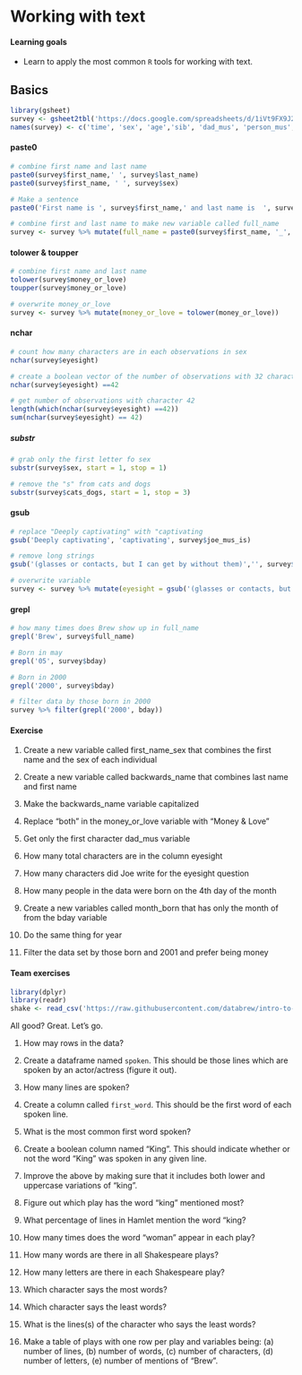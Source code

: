 # Working with text {#text}

#### Learning goals {-}

* Learn to apply the most common `R` tools for working with text.


## Basics {-}

```r
library(gsheet)
survey <- gsheet2tbl('https://docs.google.com/spreadsheets/d/1iVt9FX9J2iv3QFKBM7Gzb9dgva70XrW1lxMV4hpekeo/edit?resourcekey#gid=204634767')
names(survey) <- c('time', 'sex', 'age','sib', 'dad_mus', 'person_mus', 'joe_mus_is', 'eyesight', 'height', 'shoe_size', 'bday', 'money_or_love', 'rps_skill', 'num_pan', 'cats_dogs', 'first_name', 'last_name')

```

#### paste0 {-}

```r

# combine first name and last name 
paste0(survey$first_name,' ', survey$last_name)
paste0(survey$first_name, ' ', survey$sex)

# Make a sentence
paste0('First name is ', survey$first_name,' and last name is  ', survey$last_name)

# combine first and last name to make new variable called full_name
survey <- survey %>% mutate(full_name = paste0(survey$first_name, '_', survey$last_name ))


```

#### tolower & toupper {-}

```r

# combine first name and last name 
tolower(survey$money_or_love)
toupper(survey$money_or_love)

# overwrite money_or_love
survey <- survey %>% mutate(money_or_love = tolower(money_or_love))

```

#### nchar {-}

```r
# count how many characters are in each observations in sex
nchar(survey$eyesight)

# create a boolean vector of the number of observations with 32 characters
nchar(survey$eyesight) ==42

# get number of observations with character 42
length(which(nchar(survey$eyesight) ==42))
sum(nchar(survey$eyesight) == 42)

```

##### substr {-}

```r
# grab only the first letter fo sex
substr(survey$sex, start = 1, stop = 1)

# remove the "s" from cats and dogs
substr(survey$cats_dogs, start = 1, stop = 3)
```

#### gsub {-}

```r

# replace "Deeply captivating" with "captivating
gsub('Deeply captivating', 'captivating', survey$joe_mus_is)

# remove long strings
gsub('(glasses or contacts, but I can get by without them)','', survey$eyesight, fixed = TRUE)

# overwrite variable
survey <- survey %>% mutate(eyesight = gsub('(glasses or contacts, but I can get by without them)','', eyesight, fixed = TRUE))

```

#### grepl {-}

```r
# how many times does Brew show up in full_name
grepl('Brew', survey$full_name)

# Born in may
grepl('05', survey$bday)

# Born in 2000
grepl('2000', survey$bday)

# filter data by those born in 2000
survey %>% filter(grepl('2000', bday))

```


#### Exercise {-} 

1) Create a new variable called first_name_sex that combines the first name and the sex of each individual

2) Create a new variable called backwards_name that combines last name and first name 

3) Make the backwards_name variable capitalized

4) Replace "both" in the money_or_love variable with "Money & Love"

5) Get only the first character dad_mus variable 

6) How many total characters are in the column eyesight

7) How many characters did Joe write for the eyesight question

8) How many people in the data were born on the 4th day of the month

9) Create a new variables called month_born that has only the month of from the bday variable 

10) Do the same thing for year 

11) Filter the data set by those born and 2001 and prefer being money


#### Team exercises  {-}

```r

library(dplyr)
library(readr)
shake <- read_csv('https://raw.githubusercontent.com/databrew/intro-to-data-science/main/data/Shakespeare_data.csv')

```

All good? Great. Let's go.

1. How may rows in the data?

2. Create a dataframe named `spoken`. This should be those lines which are spoken by an actor/actress (figure it out).

3. How many lines are spoken?

4. Create a column called `first_word`. This should be the first word of each spoken line.

5. What is the most common first word spoken?

6. Create a boolean column named "King". This should indicate whether or not the word "King" was spoken in any given line.

7. Improve the above by making sure that it includes both lower and uppercase variations of "king".

8. Figure out which play has the word "king" mentioned most?

9. What percentage of lines in Hamlet mention the word "king?

10. How many times does the word "woman" appear in each play?

11. How many words are there in all Shakespeare plays?

12. How many letters are there in each Shakespeare play?

13. Which character says the most words?

14. Which character says the least words?

15. What is the lines(s) of the character who says the least words?

16. Make a table of plays with one row per play and variables being: (a) number of lines, (b) number of words, (c) number of characters, (d) number of letters, (e) number of mentions of "Brew".
